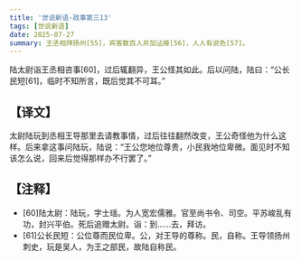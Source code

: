 ```yaml
---
title: '世说新语-政事第三13'
tags: [世说新语]
date: 2025-07-27
summary: 王丞相拜扬州[55]，宾客数百人并加沾接[56]，人人有说色[57]。
---
```


陆太尉诣王丞相咨事[60]，过后辄翻异，王公怪其如此。后以问陆，陆曰：“公长民短[61]，临时不知所言，既后觉其不可耳。”

## 【译文】

太尉陆玩到丞相王导那里去请教事情，过后往往翻然改变，王公奇怪他为什么这样。后来拿这事问陆玩，陆说：“王公您地位尊贵，小民我地位卑微。面见时不知该怎么说，回来后觉得那样办不行罢了。”

## 【注释】

- [60]陆太尉：陆玩，字士瑶。为人宽宏儒雅。官至尚书令、司空。平苏峻乱有功，封兴平伯。死后追赠太尉。诣：到……去，拜访。
- [61]公长民短：公位尊而民位卑。公，对王导的尊称。民，自称。王导领扬州刺史，玩是吴人，为王之部民，故陆自称民。
